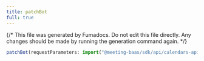 ```yaml
---
title: patchBot
full: true
---
```


{/* This file was generated by Fumadocs. Do not edit this file directly. Any changes should be made by running the generation command again. */}



```typescript
patchBot(requestParameters: import("@meeting-baas/sdk/api/calendars-api").CalendarsApiPatchBotRequest, options: RawAxiosRequestConfig): Promise<any>
```


